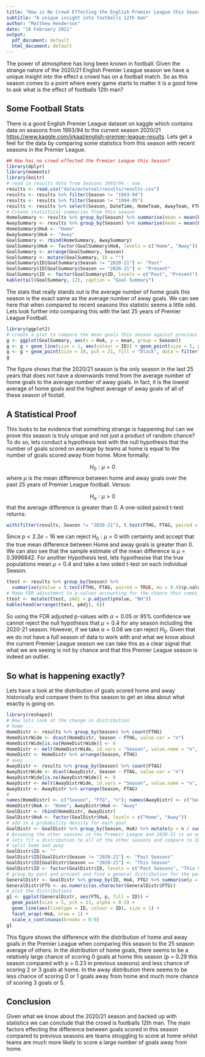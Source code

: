 ```yaml
---
title: "How is No Crowd Effecting the English Premier League this Season?"
subtitle: "A unique insight into footballs 12th man"
author: "Matthew Henderson"
date: "18 February 2021"
output:
  pdf_document: default
  html_document: default
---
```


The power of atmosphere has long been known in football. Given the strange nature of the 2020/21 English Premier League season we have a unique insight into the effect a crowd has on a football match. So as this season comes to a point where every game starts to matter it is a good time to ask what is the effect of footballs 12th man?

## Some Football Stats

There is a good English Premier League dataset on kaggle which contains data on seasons from 1993/94 to the current season 2020/21 [https://www.kaggle.com/irkaal/english-premier-league-results](https://www.kaggle.com/irkaal/english-premier-league-results). Lets get a feel for the data by comparing some statistics from this season with recent seasons in the Premier League.

```r
## How has no crowd effected the Premier League this Season?
library(dplyr)
library(moments)
library(knitr)
# read in results data from Seasons 1993/94 - now
results <- read.csv("data/external/results/results.csv")
results <- results %>% filter(Season != "1993-94")
results <- results %>% filter(Season != "1994-95")
results <- results %>% select(Season, DateTime, HomeTeam, AwayTeam, FTHG, FTAG, FTR, Referee)
# Create statistical summaries from this season
HomeSummary <- results %>% group_by(Season) %>% summarise(mean = mean(FTHG), median = median(FTHG), sd = sd(FTHG), skew = skewness(FTHG), min = range(FTHG)[1], max = range(FTHG)[2], Q1 = quantile(FTHG, probs = c(0.25)), Q3 = quantile(FTHG, probs = c(0.75)))
AwaySummary <- results %>% group_by(Season) %>% summarise(mean = mean(FTAG), median = median(FTAG), sd = sd(FTAG), skew = skewness(FTAG), min = range(FTAG)[1], max = range(FTAG)[2], Q1 = quantile(FTAG, probs = c(0.25)), Q3 = quantile(FTAG, probs = c(0.75)))
HomeSummary$HoA <- "Home"
AwaySummary$HoA <- "Away"
GoalSummary <- rbind(HomeSummary, AwaySummary)
GoalSummary$HoA <- factor(GoalSummary$HoA, levels = c("Home", "Away"))
GoalSummary <- arrange(GoalSummary, Season)
GoalSummary <- mutate(GoalSummary, ID = "")
GoalSummary$ID[GoalSummary$Season != "2020-21"] <- "Past"
GoalSummary$ID[GoalSummary$Season == "2020-21"] <- "Present"
GoalSummary$ID <- factor(GoalSummary$ID, levels = c("Past", "Present"))
kable(tail(GoalSummary, 12), caption = "Goal Summary")
```

The stats that really stands out is the average number of home goals this season is the exact same as the average number of away goals. We can see here that when compared to recent seasons this statistic seems a little odd. Lets look further into comparing this with the last 25 years of Premier League Football.

```r
library(ggplot2)
# create a plot to compare the mean goals this season against previous seasons
g <- ggplot(GoalSummary, aes(x = HoA, y = mean, group = Season))
g <- g + geom_line(size = 1, aes(colour = ID)) + geom_point(size = 5, pch = 21, fill = "salmon", alpha = 0.5, data = filter(GoalSummary, ID == "Past"))
g <- g + geom_point(size = 10, pch = 21, fill = "black", data = filter(GoalSummary, ID == "Present"))
g
```

The figure shows that the 2020/21 season is the only season in the last 25 years that does not have a downwards trend from the average number of home goals to the average number of away goals. In fact, it is the lowest average of home goals and the highest average of away goals of all of these season of footall.
 
## A Statistical Proof

This looks to be evidence that something strange is happening but can we prove this season is truly unique and not just a product of random chance? To do so, lets conduct a hypothesis test with the null hypothesis that the number of goals scored on average by teams at home is equal to the number of goals scored away from home. More formally:

$$
H_0: \mu = 0
$$
where $\mu$ is the mean difference between home and away goals over the past 25 years of Premier League football. Versus:

$$
H_a: \mu > 0
$$
that the average difference is greater than 0. A one-sided paired t-test returns:

```r
with(filter(results, Season != "2020-21"), t.test(FTHG, FTAG, paired = TRUE, alternative = "greater"))
```

Since $p < 2.2e-16$ we can reject $H_0: \mu = 0$ with certainty and accept that the true mean difference between Home and away goals is greater than 0. We can also see that the sample estimate of the mean difference is $\mu = 0.3996842$. For another Hypothesis test, lets hypothesise that the true populations mean $\mu = 0.4$ and take a two sided t-test on each individual Season.

```r
ttest <- results %>% group_by(Season) %>% 
  summarise(pValue = t.test(FTHG, FTAG, paired = TRUE, mu = 0.4)$p.value)
# Make FDR adjustment to p-values accounting for the chance that comes with multiple testing
ttest <- mutate(ttest, pAdj = p.adjust(pValue, "BH"))
kable(head(arrange(ttest, pAdj), 8))
```

So using the FDR adjusted p-values with $\alpha = 0.05$ or 95% confidence we cannot reject the null hypothesis that $\mu = 0.4$ for any season including the 2020-21 season. However, if we take $\alpha = 0.06$ we can reject $H_0$. Given that we do not have a full season of data to work with and what we know about the current Premier League season we can take this as a clear signal that what we are seeing is not by chance and that this Premier League season is indeed an outlier.

## So what is happening exactly?

Lets have a look at the distribution of goals scored home and away historically and compare them to this season to get an idea about what exactly is going on.

```r
library(reshape2)
# Now lets look at the change in distribution
# home ... 
HomeDistr <- results %>% group_by(Season) %>% count(FTHG)
HomeDistrWide <- dcast(HomeDistr, Season ~ FTHG, value.var = "n")
HomeDistrWide[is.na(HomeDistrWide)] <- 0
HomeDistr <- melt(HomeDistrWide, id.vars = "Season", value.name = "n", variable.name = "FTHG")
HomeDistr <- HomeDistr %>% arrange(Season, FTHG)
# away ... 
AwayDistr <- results %>% group_by(Season) %>% count(FTAG)
AwayDistrWide <- dcast(AwayDistr, Season ~ FTAG, value.var = "n")
AwayDistrWide[is.na(AwayDistrWide)] <- 0
AwayDistr <- melt(AwayDistrWide, id.vars = "Season", value.name = "n", variable.name = "FTAG")
AwayDistr <- AwayDistr %>% arrange(Season, FTAG)
#
names(HomeDistr) <- c("Season", "FTG", "n"); names(AwayDistr) <- c("Season", "FTG", "n")
HomeDistr$HoA <- "Home"; AwayDistr$HoA <- "Away"
GoalDistr <- rbind(HomeDistr, AwayDistr)
GoalDistr$HoA <- factor(GoalDistr$HoA, levels = c("Home", "Away"))
# add in a probability density for each goal
GoalDistr <- GoalDistr %>% group_by(Season, HoA) %>% mutate(p = n / sum(n))
# Assuming the other seasons in the Premeir League and 2020-21 is an outlier
# lets fit a distribution to all of the other seasons and compare to 2020-21
# split home and away
GoalDistr$ID <- ""
GoalDistr$ID[GoalDistr$Season != "2020-21"] <- "Past Seasons"
GoalDistr$ID[GoalDistr$Season == "2020-21"] <- "This Season"
GoalDistr$ID <- factor(GoalDistr$ID, levels = c("Past Seasons", "This Season"))
# group by past and present and find a general distribution for the past seasons
GeneralDistr <- GoalDistr %>% group_by(ID, HoA, FTG) %>% summarise(p = mean(p)) 
GeneralDistr$FTG <- as.numeric(as.character(GeneralDistr$FTG))
# plot the distributions 
g1 <- ggplot(GeneralDistr, aes(FTG, p, fill = ID)) + 
  geom_point(size = 5, pch = 21, alpha = 0.5) + 
  geom_line(aes(linetype = ID, colour = ID), size = 1) +
  facet_wrap(~HoA, nrow = 1) +
  scale_x_continuous(breaks = 0:9)
g1
```

This figure shows the difference with the distribution of home and away goals in the Premier League when comparing this season to the 25 season average of others. In the distribution of home goals, there seems to be a relatively large chance of scoring 0 goals at home this season (p = 0.29 this season compared with p = 0.23 in previous seasons) and less chance of scoring 2 or 3 goals at home. In the away distribution there seems to be less chance of scoring 0 or 1 goals away from home and much more chance of scoring 3 goals or 5.

## Conclusion

Given what we know about the 2020/21 season and backed up with statistics we can conclude that the crowd is footballs 12th man. The main factors effecting the difference between goals scored in this season compared to previous seasons are teams struggling to score at home whilst teams are much more likely to score a large number of goals away from home.


